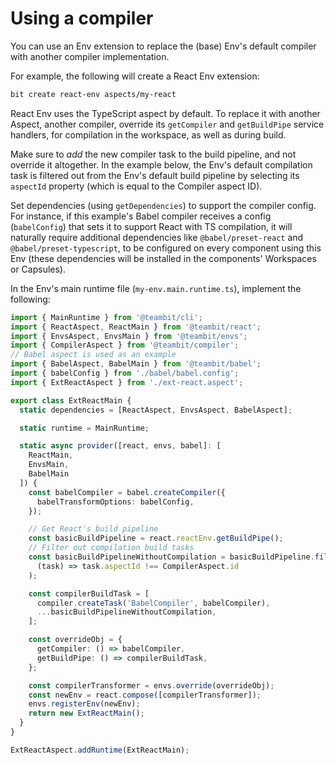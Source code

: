 # Using a compiler

You can use an Env extension to replace the (base) Env's default compiler with another compiler implementation.

For example, the following will create a React Env extension:

```bash
bit create react-env aspects/my-react
```

React Env uses the TypeScript aspect by default.
To replace it with another Aspect, another compiler, override its `getCompiler` and `getBuildPipe` service handlers, for compilation in the workspace, as well as during build.

Make sure to _add_ the new compiler task to the build pipeline, and not override it altogether. In the example below, the Env's default compilation task is filtered out from the Env's default build pipeline by selecting its `aspectId` property (which is equal to the Compiler aspect ID).

Set dependencies (using `getDependencies`) to support the compiler config. For instance, if this example's Babel compiler receives a config (`babelConfig`) that sets it to support React with TS compilation,
it will naturally require additional dependencies like `@babel/preset-react` and `@babel/preset-typescript`, to be configured on every component using this Env (these dependencies will be installed in the components' Workspaces or Capsules).

In the Env's main runtime file (`my-env.main.runtime.ts`), implement the following:

```ts
import { MainRuntime } from '@teambit/cli';
import { ReactAspect, ReactMain } from '@teambit/react';
import { EnvsAspect, EnvsMain } from '@teambit/envs';
import { CompilerAspect } from '@teambit/compiler';
// Babel aspect is used as an example
import { BabelAspect, BabelMain } from '@teambit/babel';
import { babelConfig } from './babel/babel.config';
import { ExtReactAspect } from './ext-react.aspect';

export class ExtReactMain {
  static dependencies = [ReactAspect, EnvsAspect, BabelAspect];

  static runtime = MainRuntime;

  static async provider([react, envs, babel]: [
    ReactMain,
    EnvsMain,
    BabelMain
  ]) {
    const babelCompiler = babel.createCompiler({
      babelTransformOptions: babelConfig,
    });

    // Get React's build pipeline
    const basicBuildPipeline = react.reactEnv.getBuildPipe();
    // Filter out compilation build tasks
    const basicBuildPipelineWithoutCompilation = basicBuildPipeline.filter(
      (task) => task.aspectId !== CompilerAspect.id
    );

    const compilerBuildTask = [
      compiler.createTask('BabelCompiler', babelCompiler),
      ...basicBuildPipelineWithoutCompilation,
    ];

    const overrideObj = {
      getCompiler: () => babelCompiler,
      getBuildPipe: () => compilerBuildTask,
    };

    const compilerTransformer = envs.override(overrideObj);
    const newEnv = react.compose([compilerTransformer]);
    envs.registerEnv(newEnv);
    return new ExtReactMain();
  }
}

ExtReactAspect.addRuntime(ExtReactMain);
```

